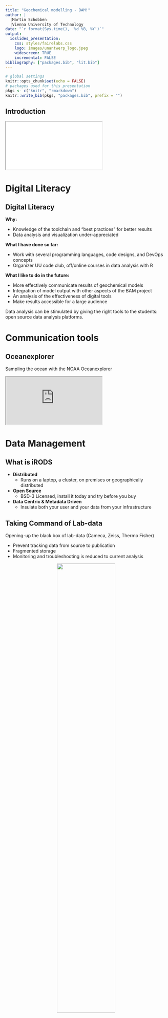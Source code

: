 ```yaml
---
title: "Geochemical modelling - BAM!"
author: | 
  |Martin Schobben
  |Vienna University of Technology
date: "`r format(Sys.time(), '%d %B, %Y')`"
output: 
  ioslides_presentation:
    css: styles/fairelabs.css
    logo: images/unantwerp_logo.jpeg
    widescreen: TRUE
    incremental: FALSE
bibliography: ["packages.bib", "lit.bib"]
---
```


```r
# global settings
knitr::opts_chunk$set(echo = FALSE)
# packages used for this presentation
pkgs <- c("knitr", "rmarkdown")
knitr::write_bib(pkgs, "packages.bib", prefix = "")
```

## Introduction {data-background="white" data-background-size=cover}

<iframe src="graphical_cv.html"></iframe>

# Digital Literacy

## Digital Literacy

**Why:**

 - Knowledge of the toolchain and "best practices" for better results
 - Data analysis and visualization under-appreciated

**What I have done so far:**

 - Work with several programming languages, code designs, and DevOps concepts
 - Organizer UU code club, off/online courses in data analysis with R

**What I like to do in the future:**

- More effectively communicate results of geochemical models
- Integration of model output with other aspects of the BAM project
- An analysis of the effectiveness of digital tools
- Make results accessible for a large audience

<div class="notes">
  Data analysis can be stimulated by giving the right tools to the students: open source data analysis platforms.
</div>

# Communication tools

## Oceanexplorer

Sampling the ocean with the NOAA Oceanexplorer

<iframe src="https://utrecht-university.shinyapps.io/oceanexplorer/"></iframe>


# Data Management

## What is iRODS

- **Distributed**
  + Runs on a laptop, a cluster, on premises or geographically distributed

- **Open Source** 
  + BSD-3 Licensed, install it today and try before you buy
  
- **Data Centric & Metadata Driven**
  + Insulate both your user and your data from your infrastructure
  
## Taking Command of Lab-data

Opening-up the black box of lab-data (Cameca, Zeiss, Thermo Fisher)    

- Prevent tracking data from source to publication
- Fragmented storage 
- Monitoring and troubleshooting is reduced to current analysis

<center>
![](https://github.com/FAIReLABS/webpage/blob/master/datamanagement_infra.png?raw=true){width=60%}
</center>

## Step One: Getting the Lab-data

Parsing unstructured text data.

<center>
![](https://github.com/FAIReLABS/panacea/blob/main/panacea-demo.webp?raw=true){width=100%}
</center>

<div class="notes">
  I think this important for the advertised project as oceanographic (sensor) data will be central to the project. So data management will be central to successful project execution. 
</div>

## Making Data Management Easy

<center>
![](images/fairelabs.png){width=30%}
</center>
<br>

One of the biggest problems in research is the inadvertent destruction of data and the inaccessibility of data due to poor labeling and description of data [@Briney2015]. 

**Solutions:**

- Pure R client for iRODS (official launch June this year)
- Opinionated and interactive tools for data annotation and versioning
- Workflows and processing pipelines with integrated data management


<div class="notes">
  Data management for Researchers: Kristin Briney
  Separating the data (iRODS server) from the analysis (local or HPC).
</div>

## Data literacy

All these solutions would benefit from integral workshops and courses that teach the importance of good data management.

## Thanks {data-background="white" data-background-size=cover}

<iframe src="graphical_cv.html"></iframe>

## References
